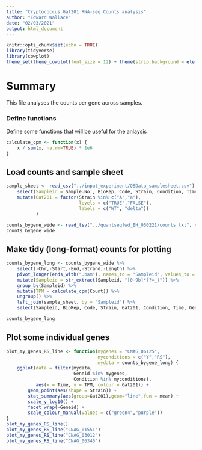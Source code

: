 ```yaml
---
title: "Cryptococcus Gat201 RNA-seq Counts analysis"
author: "Edward Wallace"
date: "02/03/2021"
output: html_document
---
```


```r
knitr::opts_chunk$set(echo = TRUE)
library(tidyverse)
library(cowplot)
theme_set(theme_cowplot(font_size = 12) + theme(strip.background = element_blank()))
```

# Summary

This file analyses the counts per gene across samples.


### Define functions

Define some functions that will be useful for the anlaysis

```r
calculate_cpm <- function(x) {
    x / sum(x, na.rm=TRUE) * 1e6
}
```

## Load counts and sample sheet

```r
sample_sheet <- read_csv("../input_experiment/QSData_samplesheet.csv") %>%
    select(Sampleid = Sample.No., BioRep, Code, Strain, Condition, Time) %>%
    mutate(Gat201 = factor(Strain %in% c("A","a"), 
                           levels = c("TRUE","FALSE"),
                           labels = c("WT", "delta"))
           )

counts_bygene_wide <- read_tsv("../quantseqfwd_EH_050221/counts.txt", comment = "#")
counts_bygene_wide
```

## Make tidy (long-format) counts for plotting

```r
counts_bygene_long <- counts_bygene_wide %>%
    select(-Chr,-Start,-End,-Strand,-Length) %>%
    pivot_longer(ends_with(".bam"), names_to = "Sampleid", values_to = "Count") %>%
    mutate(Sampleid = str_extract(Sampleid, "[0-9b]*(?=_)")) %>%
    group_by(Sampleid) %>%
    mutate(TPM = calculate_cpm(Count)) %>%
    ungroup() %>%
    left_join(sample_sheet, by = "Sampleid") %>%
    select(Sampleid, BioRep, Code, Strain, Gat201, Condition, Time, Geneid, Count, TPM)

counts_bygene_long
```

## Plot some individual genes

```r
plot_my_genes_RS_line <- function(mygenes = "CNAG_06125",
                                  myconditions = c("Y","RS"),
                                  mydata = counts_bygene_long) {
    ggplot(data = filter(mydata, 
                         Geneid %in% mygenes, 
                         Condition %in% myconditions),
           aes(x = Time, y = TPM, colour = Gat201)) +
        geom_point(aes(shape = Strain)) +
        stat_summary(aes(group=Gat201),geom="line",fun = mean) +
        scale_y_log10() +
        facet_wrap(~Geneid) +
        scale_colour_manual(values = c("green4","purple"))
}
plot_my_genes_RS_line()
plot_my_genes_RS_line("CNAG_01551")
plot_my_genes_RS_line("CNAG_03012")
plot_my_genes_RS_line("CNAG_06346")
```

